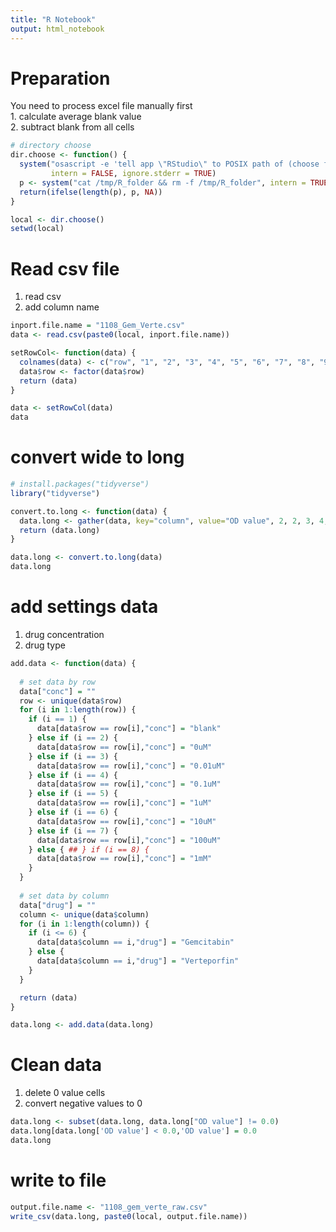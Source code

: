 ```yaml
---
title: "R Notebook"
output: html_notebook
---
```


# Preparation

You need to process excel file manually first<br>
 1. calculate average blank value<br>
 2. subtract blank from all cells

```r
# directory choose
dir.choose <- function() {
  system("osascript -e 'tell app \"RStudio\" to POSIX path of (choose folder with prompt \"Choose Folder:\")' > /tmp/R_folder",
         intern = FALSE, ignore.stderr = TRUE)
  p <- system("cat /tmp/R_folder && rm -f /tmp/R_folder", intern = TRUE)
  return(ifelse(length(p), p, NA))
}

local <- dir.choose()
setwd(local)
```

# Read csv file

1. read csv
2. add column name

```r
inport.file.name = "1108_Gem_Verte.csv"
data <- read.csv(paste0(local, inport.file.name))

setRowCol<- function(data) {
  colnames(data) <- c("row", "1", "2", "3", "4", "5", "6", "7", "8", "9", "10", "11", "12")
  data$row <- factor(data$row)
  return (data)
} 

data <- setRowCol(data)
data
```


# convert wide to long

```r
# install.packages("tidyverse")
library("tidyverse")

convert.to.long <- function(data) {
  data.long <- gather(data, key="column", value="OD value", 2, 2, 3, 4, 5, 6, 7, 8, 9, 10, 11, 12, 13)
  return (data.long)
}

data.long <- convert.to.long(data)
data.long
```


# add settings data
1. drug concentration
2. drug type

```r
add.data <- function(data) {
  
  # set data by row
  data["conc"] = ""
  row <- unique(data$row)
  for (i in 1:length(row)) {
    if (i == 1) {
      data[data$row == row[i],"conc"] = "blank" 
    } else if (i == 2) {
      data[data$row == row[i],"conc"] = "0uM" 
    } else if (i == 3) {
      data[data$row == row[i],"conc"] = "0.01uM" 
    } else if (i == 4) {
      data[data$row == row[i],"conc"] = "0.1uM" 
    } else if (i == 5) {
      data[data$row == row[i],"conc"] = "1uM" 
    } else if (i == 6) {
      data[data$row == row[i],"conc"] = "10uM" 
    } else if (i == 7) {
      data[data$row == row[i],"conc"] = "100uM" 
    } else { ## } if (i == 8) {
      data[data$row == row[i],"conc"] = "1mM" 
    }
  }
  
  # set data by column
  data["drug"] = ""
  column <- unique(data$column)
  for (i in 1:length(column)) {
    if (i <= 6) {
      data[data$column == i,"drug"] = "Gemcitabin"
    } else {
      data[data$column == i,"drug"] = "Verteporfin"
    }
  }

  return (data)
}

data.long <- add.data(data.long)
```

# Clean data
1. delete 0 value cells<br>
2. convert negative values to 0

```r
data.long <- subset(data.long, data.long["OD value"] != 0.0)
data.long[data.long['OD value'] < 0.0,'OD value'] = 0.0 
data.long
```

# write to file

```r
output.file.name <- "1108_gem_verte_raw.csv"
write_csv(data.long, paste0(local, output.file.name))
```
